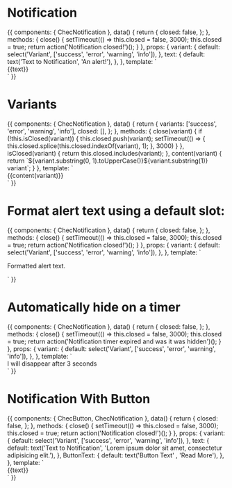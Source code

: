 
<Meta title="Components/Notifications" component={ChecNotification} />

# Notification

<Props of={ChecNotification} />

<Preview>
  <Story name="Default">
    {{
      components: {
        ChecNotification
      },
      data() {
        return {
          closed: false,
        };
      },
      methods: {
        close() {
          setTimeout(() => this.closed = false, 3000);
          this.closed = true;
          return action('Notification closed!')();
        }
      },
      props: {
        variant: {
          default: select('Variant', ['success', 'error', 'warning', 'info']),
        },
        text: {
          default: text('Text to Notification', 'An alert!'),
        },
      },
      template: `
        <div class="w-1/2 mx-auto pt-6 font-lato">
          <ChecNotification
            v-if="!closed"
            :variant="variant"
            @close="close()"
            persist
          >
            {{text}}
          </ChecNotification>
        </div>`
    }}
  </Story>
</Preview>

# Variants

<Preview>
  <Story name="Variants">
    {{
      components: {
        ChecNotification
      },
      data() {
        return {
          variants: ['success', 'error', 'warning', 'info'],
          closed: [],
        };
      },
      methods: {
        close(variant) {
          if (!this.isClosed(variant)) {
            this.closed.push(variant);
            setTimeout(() => {
              this.closed.splice(this.closed.indexOf(variant), 1);
            }, 3000)
          }
        },
        isClosed(variant) {
          return this.closed.includes(variant);
        },
        content(variant) {
          return `${variant.substring(0, 1).toUpperCase()}${variant.substring(1)} variant`;
        }
      },
      template: `
        <div class="w-1/2 mx-auto pt-6 font-lato">
          <ChecNotification
            v-for="variant in variants"
            v-if="!isClosed(variant)"
            class="mb-2"
            :variant="variant"
            @close="close(variant)"
            persist
          >
            {{content(variant)}}
          </ChecNotification>
        </div>`
    }}
  </Story>
</Preview>

# Format alert text using a default slot:

<Preview>
  <Story name="Formatted alert text">
    {{
      components: {
        ChecNotification
      },
      data() {
        return {
          closed: false,
        };
      },
      methods: {
        close() {
          setTimeout(() => this.closed = false, 3000);
          this.closed = true;
          return action('Notification closed!')();
        }
      },
      props: {
        variant: {
          default: select('Variant', ['success', 'error', 'warning', 'info']),
        },
      },
      template: `
        <div class="w-1/2 mx-auto pt-6 font-lato">
          <ChecNotification
            v-if="!closed"
            :variant="variant"
            @close="close()"
            persist
          >
            <p class="font-bold text-red-200 text-xs italic">
              Formatted alert text.
            </p>
          </ChecNotification>
        </div>`
    }}
  </Story>
</Preview>

# Automatically hide on a timer

<Preview>
  <Story name="Hide on timer">
    {{
      components: {
        ChecNotification
      },
      data() {
        return {
          closed: false,
        };
      },
      methods: {
        close() {
          setTimeout(() => this.closed = false, 3000);
          this.closed = true;
          return action('Notification timer expired and was it was hidden')();
        }
      },
      props: {
        variant: {
          default: select('Variant', ['success', 'error', 'warning', 'info']),
        },
      },
      template: `
        <div class="w-1/2 mx-auto font-lato">
          <ChecNotification
            v-if="!closed"
            :variant="variant"
            @close="close()"
            :hideTime="3000"
          >
            I will disappear after 3 seconds
          </ChecNotification>
        </div>`
    }}
  </Story>
</Preview>


# Notification With Button

<Props of={ChecNotification} />

<Preview>
  <Story name="With Button">
    {{
      components: {
      ChecButton,
        ChecNotification
      },
      data() {
        return {
          closed: false,
        };
      },
      methods: {
        close() {
          setTimeout(() => this.closed = false, 3000);
          this.closed = true;
          return action('Notification closed!')();
        }
      },
      props: {
        variant: {
          default: select('Variant', ['success', 'error', 'warning', 'info']),
        },
        text: {
          default: text('Text to Notification', 'Lorem ipsum dolor sit amet, consectetur adipisicing elit.'),
        },
        ButtonText: {
          default: text('Button Text' , 'Read More'),
        },
      },
      template: `
        <div class="w-1/4 mx-auto pt-6 font-lato">
          <ChecNotification
            v-if="!closed"
            :variant="variant"
            @close="close()"
            persist
          >
            {{text}}
            <ChecButton
              variant="round"
              v-html="ButtonText"
            />
          </ChecNotification>
        </div>`
    }}
  </Story>
</Preview>